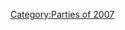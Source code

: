 {{NoSWFs}}
{{CPW|Festival of Snow 2007|Festival da Neve 2007}}


{{Parties}}
[[Category:Parties of 2007]]